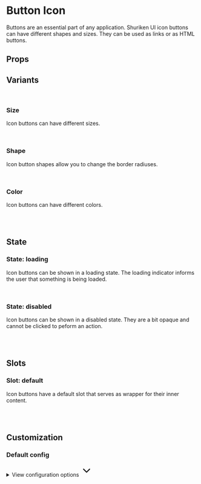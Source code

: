
<Meta of={ButtonIconStories} />

# Button Icon

Buttons are an essential part of any application. Shuriken UI icon buttons can have different shapes and sizes. They can be used as links or as HTML buttons.

<Primary />

## Props

<Controls />

## Variants

<br />

### Size

Icon buttons can have different sizes.

<div className="flex items-end gap-2 bg-slate-100 dark:bg-slate-900 p-6 rounded-sm">
  <Story of={ButtonIconStories.SizeSm} />
  <Story of={ButtonIconStories.SizeMd} />
  <Story of={ButtonIconStories.SizeLg} />
</div>

<br />

### Shape

Icon button shapes allow you to change the border radiuses.

<div className="flex gap-2 bg-slate-100 dark:bg-slate-900 p-6 rounded-sm">
  <Story of={ButtonIconStories.Straight} />
  <Story of={ButtonIconStories.Rounded} />
  <Story of={ButtonIconStories.Smooth} />
  <Story of={ButtonIconStories.Curved} />
  <Story of={ButtonIconStories.Full} />
</div>

<br />

### Color

Icon buttons can have different colors.

<div className="flex gap-2 bg-slate-100 dark:bg-slate-900 p-6 rounded-sm">
  <Story of={ButtonIconStories.ColorDefault} />
  <Story of={ButtonIconStories.ColorMuted} />
  <Story of={ButtonIconStories.ColorPrimary} />
  <Story of={ButtonIconStories.ColorInfo} />
  <Story of={ButtonIconStories.ColorSuccess} />
  <Story of={ButtonIconStories.ColorWarning} />
  <Story of={ButtonIconStories.ColorDanger} />
</div>

<br />
<br />

## State

### State: loading

Icon buttons can be shown in a loading state. The loading indicator informs the user that something is being loaded.

<div className="flex items-end gap-2 bg-slate-100 dark:bg-slate-900 p-6 rounded-sm">
  <Story of={ButtonIconStories.SizeSmLoading} />
  <Story of={ButtonIconStories.SizeMdLoading} />
  <Story of={ButtonIconStories.SizeLgLoading} />
</div>

<br />

### State: disabled

Icon buttons can be shown in a disabled state. They are a bit opaque and cannot be clicked to peform an action.

<div className="flex gap-2 bg-slate-100 dark:bg-slate-900 p-6 rounded-sm">
  <Story of={ButtonIconStories.StraightDisabled} />
  <Story of={ButtonIconStories.RoundedDisabled} />
  <Story of={ButtonIconStories.SmoothDisabled} />
  <Story of={ButtonIconStories.CurvedDisabled} />
  <Story of={ButtonIconStories.FullDisabled} />
</div>

<br />
<br />

## Slots

### Slot: default

Icon buttons have a default slot that serves as wrapper for their inner content.

<div className="flex gap-2 bg-slate-100 dark:bg-slate-900 p-6 rounded-sm">
  <Story of={ButtonIconStories.Slot} />
</div>

<br />
<br />

## Customization

### Default config

<div class="relative">
  <details class="relative bg-slate-50 border border-slate-200 rounded-lg p-4 [&>summary>svg]:open:-rotate-180">
    <summary class="list-none cursor-pointer">
      <span class="font-sans text-slate-500">View configuration options</span>
      <svg
        class="w-5 h-5 text-slate-500 absolute top-5 end-4 transition-transform duration-300"
        xmlns="http://www.w3.org/2000/svg"
        width="32"
        height="32"
        viewBox="0 0 24 24"
      >
        <path
          fill="none"
          stroke="currentColor"
          stroke-linecap="round"
          stroke-linejoin="round"
          stroke-width="2"
          d="m6 9l6 6l6-6"
        />
      </svg>
    </summary>

    <div class="!mt-4">
      <pre >
        {JSON.stringify(defaultButtonIconConfig, null, 2)}
      </pre>
    </div>

  </details>
</div>